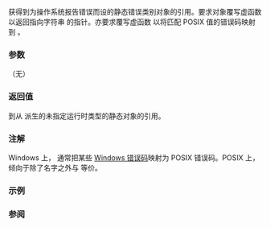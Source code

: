 {{cpp/title|system_category}}
{{cpp/error/navbar}}
{{ddcl | header=system_error | since=c++11 |
const std::error_category&amp; system_category() noexcept;
}}

获得到为操作系统报告错误而设的静态错误类别对象的引用。要求对象覆写虚函数 {{lc|std::error_category::name()}} 以返回指向字符串 {{c|"system"}} 的指针。亦要求覆写虚函数 {{lc|std::error_category::default_error_condition()}} 以将匹配 POSIX {{lc|errno}} 值的错误码映射到 {{lc|std::generic_category}}。

===参数===
（无）

===返回值===
到从 {{lc|std::error_category}} 派生的未指定运行时类型的静态对象的引用。

===注解===
Windows 上，{{tt|system_category()}} 通常把某些 [https://learn.microsoft.com/en-us/windows/win32/debug/system-error-codes#system-error-codes Windows 错误码]映射为 POSIX 错误码。POSIX 上，{{tt|system_category()}} 倾向于除了名字之外与 {{lc|std::generic_category()}} 等价。

===示例===
{{example
 | code=
#include &lt;iomanip&gt;
#include &lt;iostream&gt;
#include &lt;string&gt;
#include &lt;system_error&gt;

int main()
{
    for (int const code : {EDOM, 10001})
    {
        const std::error_condition econd =
            std::system_category().default_error_condition(code);

        std::cout &lt;&lt; "Category: " &lt;&lt; econd.category().name() &lt;&lt; '\n'
                  &lt;&lt; "Value:    " &lt;&lt; econd.value() &lt;&lt; '\n'
                  &lt;&lt; "Message:  " &lt;&lt; econd.message() &lt;&lt; "\n\n";
    }
}
 | p=true
 | output=
Category: generic
Value:    33
Message:  Numerical argument out of domain

Category: system
Value:    10001
Message:  Unknown error 10001
}}

===参阅===
{{dsc begin}}
{{dsc inc | cpp/error/dsc generic_category}}
{{dsc inc | cpp/error/dsc errc}}
{{dsc end}}

{{langlinks|de|en|es|fr|it|ja|pt|ru}}